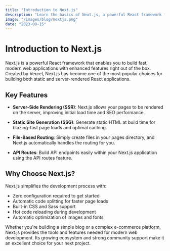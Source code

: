 ```yaml
---
title: "Introduction to Next.js"
description: "Learn the basics of Next.js, a powerful React framework for building modern web applications."
image: "/images/blog/nextjs.png"
date: "2023-09-15"
---
```


# Introduction to Next.js

Next.js is a powerful React framework that enables you to build fast, modern web applications with enhanced features right out of the box. Created by Vercel, Next.js has become one of the most popular choices for building both static and server-rendered React applications.

## Key Features

- **Server-Side Rendering (SSR)**: Next.js allows your pages to be rendered on the server, improving initial load time and SEO performance.

- **Static Site Generation (SSG)**: Generate static HTML at build time for blazing-fast page loads and optimal caching.

- **File-Based Routing**: Simply create files in your pages directory, and Next.js automatically handles the routing for you.

- **API Routes**: Build API endpoints easily within your Next.js application using the API routes feature.

## Why Choose Next.js?

Next.js simplifies the development process with:

- Zero configuration required to get started
- Automatic code splitting for faster page loads
- Built-in CSS and Sass support
- Hot code reloading during development
- Automatic optimization of images and fonts

Whether you're building a simple blog or a complex e-commerce platform, Next.js provides the tools and features needed for modern web development. Its growing ecosystem and strong community support make it an excellent choice for your next project.
